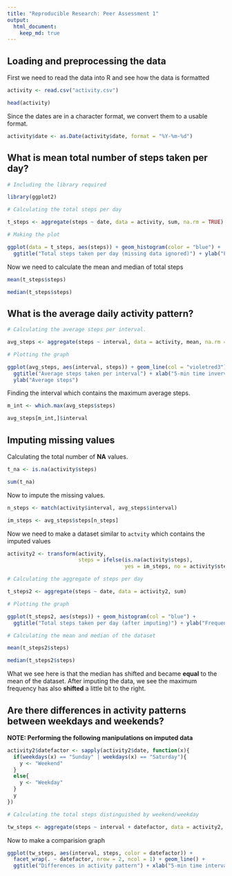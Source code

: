 ```yaml
---
title: "Reproducible Research: Peer Assessment 1"
output: 
  html_document:
    keep_md: true
---
```



## Loading and preprocessing the data

First we need to read the data into R and see how the data is formatted

```r
activity <- read.csv("activity.csv")

head(activity)
```

Since the dates are in a character format, we convert them to a usable format.

```r
activity$date <- as.Date(activity$date, format = "%Y-%m-%d")
```

## What is mean total number of steps taken per day?

```r
# Including the library required

library(ggplot2)

# Calculating the total steps per day

t_steps <- aggregate(steps ~ date, data = activity, sum, na.rm = TRUE)

# Making the plot 

ggplot(data = t_steps, aes(steps)) + geom_histogram(color = "blue") + 
  ggtitle("Total steps taken per day (missing data ignored)") + ylab("Frequency")
```

Now we need to calculate the mean and median of total steps 

```r
mean(t_steps$steps)

median(t_steps$steps)
```

## What is the average daily activity pattern?

```r
# Calculating the average steps per interval.

avg_steps <- aggregate(steps ~ interval, data = activity, mean, na.rm = TRUE)

# Plotting the graph

ggplot(avg_steps, aes(interval, steps)) + geom_line(col = "violetred3") + 
  ggtitle("Average steps taken per interval") + xlab("5-min time inverval") + 
  ylab("Average steps")
```

Finding the interval which contains the maximum average steps.

```r
m_int <- which.max(avg_steps$steps)

avg_steps[m_int,]$interval
```

## Imputing missing values

Calculating the total number of **NA** values.

```r
t_na <- is.na(activity$steps)

sum(t_na)
```

Now to impute the missing values.

```r
n_steps <- match(activity$interval, avg_steps$interval)

im_steps <- avg_steps$steps[n_steps]
```

Now we need to make a dataset similar to `actvity` which contains the imputed values

```r
activity2 <- transform(activity, 
                       steps = ifelse(is.na(activity$steps), 
                                      yes = im_steps, no = activity$steps))

# Calculating the aggregate of steps per day

t_steps2 <- aggregate(steps ~ date, data = activity2, sum)

# Plotting the graph

ggplot(t_steps2, aes(steps)) + geom_histogram(col = "blue") + 
  ggtitle("Total steps taken per day (after imputing)") + ylab("Frequency")

# Calculating the mean and median of the dataset

mean(t_steps2$steps)

median(t_steps2$steps)
```

What we see here is that the median has shifted and became **equal** to the mean of the dataset. After imputing the data, we see the maximum frequency has also **shifted** a little bit to the right. 

## Are there differences in activity patterns between weekdays and weekends?

**NOTE: Performing the following manipulations on imputed data**

```r
activity2$datefactor <- sapply(activity2$date, function(x){
  if(weekdays(x) == "Sunday" | weekdays(x) == "Saturday"){
    y <- "Weekend"
  }
  else{
    y <- "Weekday"
  }
  y
})

# Calculating the total steps distinguished by weekend/weekday

tw_steps <- aggregate(steps ~ interval + datefactor, data = activity2, mean)
```

Now to make a comparision graph

```r
ggplot(tw_steps, aes(interval, steps, color = datefactor)) + 
  facet_wrap(. ~ datefactor, nrow = 2, ncol = 1) + geom_line() + 
  ggtitle("Differences in activity pattern") + xlab("5-min time interval")
```